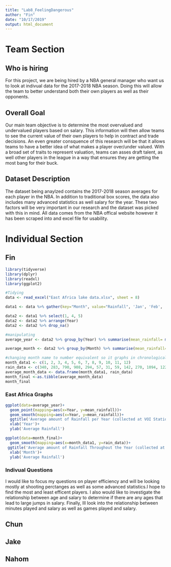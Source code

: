 ```yaml
---
title: "Lab8_FeelingDangerous"
author: "Fin"
date: "10/17/2019"
output: html_document
---
```

# Team Section
## Who is hiring 
For this project, we are being hired by a NBA general manager who want us to look at indivual data for the 2017-2018 NBA season. Doing this will allow the team to better understand both their own players as well as their opponents.

## Overall Goal
Our main team objective is to determine the most overvalued and undervalued players based on salary. This information will then allow teams to see the current value of their own players to help in contract and trade decisions. An even greater consquence of this research will be that it allows teams to have a better idea of what makes a player over/under valued. With a broad set of traits to represent valuation, teams can asses draft talent, as well other players in the league in a way that ensures they are getting the most bang for their buck.

## Dataset Description
The dataset being anaylzed contains the 2017-2018 season averages for each player in the NBA. In addition to traditional box scores, the data also includes many advanced statistics as well salary for the year. These two factors will be very important in our research and the dataset was picked with this in mind. All data comes from the NBA offical website however it has been scraped into and excel file for usability.

# Individual Section

## Fin
```r
library(tidyverse)
library(dplyr)
library(readxl)
library(ggplot2)

#Tidying 
data <- read_excel("East Africa lake data.xlsx", sheet = 8)

data1 <- data %>% gather(key="Month", value="Rainfall", 'Jan', 'Feb', 'Mar', 'Apr', 'May', 'Jun', 'Jul', 'Aug', 'Sep', 'Oct', 'Nov', 'Dec')

data2 <- data1 %>% select(1, 4, 5)
data2 <- data2 %>% arrange(Year)
data2 <- data2 %>% drop_na()

#manipulating 
average_year <- data2 %>% group_by(Year) %>% summarise(mean_rainfall= mean(Rainfall))

average_month <- data2 %>% group_by(Month) %>% summarise(mean_rainfall= mean(Rainfall)) %>% arrange(mean_rainfall)

#changing month name to number equivalent so it graphs in chronological order
month_data1 <- c(1, 2, 3, 4, 5, 6, 7, 8, 9, 10, 11, 12)
rain_data <- c(340, 283, 790, 908, 294, 57, 31, 59, 142, 270, 1094, 1225)
average_month_data <- data.frame(month_data1, rain_data)
month_final <-as.tibble(average_month_data)
month_final
```

### East Africa Graphs

```r

ggplot(data=average_year)+
  geom_point(mapping=aes(x=Year, y=mean_rainfall))+
  geom_smooth(mapping=aes(x=Year, y=mean_rainfall))+
  ggtitle('Average amount of Rainfall per Year (collected at VOI Station)')+
  xlab('Year')+
  ylab('Average Rainfall')

ggplot(data=month_final)+
  geom_smooth(mapping=aes(x=month_data1, y=rain_data))+
 ggtitle('Average amount of Rainfall Throughout the Year (collected at VOI Station)')+
  xlab('Month')+
  ylab('Average Rainfall')

```

### Indivual Questions
I would like to focus my questions on player efficiency and will be looking mostly at shooting perctanges as well as some advanced statistics.I hope to find the most and least  efficent players. I also would like to investigate the relationship between age and salary to determine if there are any ages that lead to large jumps in salary. Finally, Ill look into the relationship between minutes played and salary as well as games played and salary. 

## Chun 

## Jake

## Nahom


